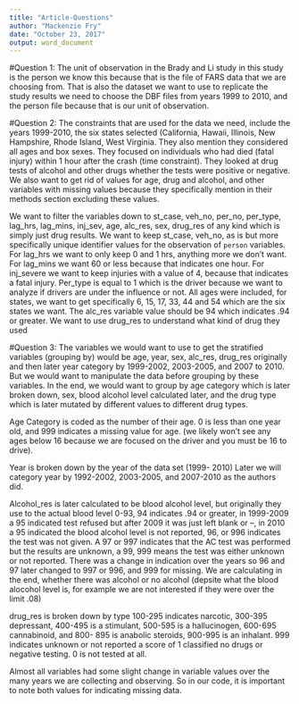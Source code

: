 ```yaml
---
title: "Article-Questions"
author: "Mackenzie Fry"
date: "October 23, 2017"
output: word_document
---
```



#Question 1:
The unit of observation in the Brady and Li study in this study is the person we know this because that is the file of FARS data that we are choosing from. That is also the dataset we want to use to replicate the study results we need to choose the DBF files from years 1999 to 2010, and the person file because that is our unit of observation.  


#Question 2:
The constraints that are used for the data we need, include the years 1999-2010, the six states selected (California, Hawaii, Illinois, New Hampshire, Rhode Island, West Virginia. They also mention they considered all ages and box sexes.  They focused on individuals who had died (fatal injury) within 1 hour after the crash (time constraint). They looked at drug tests of alcohol and other drugs whether the tests were positive or negative. We also want to get rid of values for age, drug and alcohol, and other variables with missing values because they specifically mention in their methods section excluding these values.

We want to filter the variables down to st_case, veh_no, per_no, per_type, lag_hrs, lag_mins, inj_sev, age, alc_res, sex, drug_res of any kind which is simply just drug results. We want to keep st_case, veh_no, as is but more specifically unique identifier  values for the observation of `person` variables. For lag_hrs we want to only keep 0 and 1 hrs, anything more we don’t want. For lag_mins we want 60 or less because that indicates one hour.  For inj_severe we want to keep injuries with a value of 4, because that indicates a fatal injury.  Per_type is equal to 1 which is the driver because we want to analyze if drivers are under the influence or not. All ages were included, for states, we want to get specifically 6, 15, 17, 33, 44 and 54 which are the six states we want. The alc_res variable value should be 94 which indicates .94 or greater. We want to use drug_res to understand what kind of drug they used

#Question 3:
The variables we would want to use to get the stratified variables (grouping by) would be age, year, sex, alc_res, drug_res originally and then later year category by 1999-2002, 2003-2005, and 2007 to 2010. But we would want to manipulate the data before grouping by these variables. In the end, we would want to group by age category which is later broken down, sex, blood alcohol level calculated later, and the drug type which is later mutated by different values to different drug types.
   
   Age Category is coded as the number of their age. 0 is less than one year old, and 999 indicates a missing value for age. (we likely won’t see any ages below 16 because we are focused on the driver and you must be 16 to drive). 
   
   Year is broken down by the year of the data set (1999- 2010) Later we will category year by 1992-2002, 2003-2005, and 2007-2010 as the authors did.
   
   Alcohol_res is later calculated to be blood alcohol level, but originally they use to the actual blood level 0-93, 94 indicates .94 or greater, in 1999-2009 a 95 indicated test refused but after 2009 it was just left blank or --, in 2010 a 95 indicated the blood alcohol level is not reported, 96, or 996 indicates the test was not given. A 97 or 997 indicates that the AC test was performed but the results are unknown, a 99, 999 means the test was either unknown or not reported. There was a change in indication over the years so 96 and 97 later changed to 997 or 996, and 999 for missing. We are calculating in the end, whether there was alcohol or no alcohol (depsite what the blood alocohol level is, for example we are not interested if they were over the limit .08)
   
   drug_res is broken down by type 100-295 indicates narcotic, 300-395 depressant, 400-495 is a stimulant, 500-595 is a hallucinogen, 600-695 cannabinoid, and 800- 895 is anabolic steroids, 900-995 is an inhalant.  999 indicates unknown or not reported a score of 1 classified no drugs or negative testing. 0 is not tested at all.
   
   Almost all variables had some slight change in variable values over the many years we are collecting and observing. So in our code, it is important to note both values for indicating missing data.  



